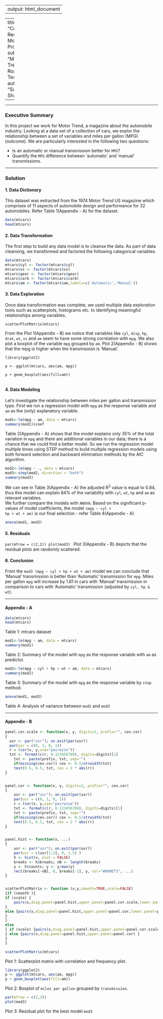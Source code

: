 
---
output: html_document
---
---
title: "Coursera: Regression Models - Project"
subtitle: "Motor Trend Car Road Tests"
author: "Sumant Sharma"

---  

***

### Executive Summary

In this project we work for Motor Trend, a magazine about the automobile industry. Looking at a data set of a collection of cars, we explor the relationship between a set of variables and miles per gallon (MPG) (outcome). We are particularly interested in the following two questions:

* Is an automatic or manual transmission better for <code>MPG</code>?
* Quantify the <code>MPG</code> difference between 'automatic' and 'manual' transmissions.

***
### Solution   
#### 1. Data Dictionary   
This dataset was extracted from the 1974 Motor Trend US magazine which comprises of 11 aspects of automobile design and performance for 32 automobiles. Refer Table 1(Appendix - A) for the dataset.
```r
data(mtcars)
head(mtcars)
```   


#### 2. Data Transformation   
The first step to build any data model is to cleanse the data. As part of data cleansing, we transformed and factored the following categorical variables.   

```r
data(mtcars)
mtcars$cyl <- factor(mtcars$cyl)
mtcars$vs <- factor(mtcars$vs)
mtcars$gear <- factor(mtcars$gear)
mtcars$carb <- factor(mtcars$carb)
mtcars$am <- factor(mtcars$am,labels=c('Automatic','Manual'))
```   

#### 3. Data Exploration   
Once data transformation was complete, we used multiple data exploration tools such as scatterplots, histograms etc. to identifying meaningful relationships among variables.   
   
<code>scatterPlotMatrix(mtcars)</code>   
   
From the Plot 1(Appendix - B) we notice that variables like <code>cyl</code>, <code>disp</code>, <code>hp</code>, <code>drat</code>, <code>wt</code>, <code>vs</code> and <code>am</code> seem to have some strong correlation with <code>mpg</code>. We also plot a boxplot of the variable <code>mpg</code> grouped by <code>am</code>. Plot 2(Appendix - B) shows that the mpg is higher when the transmission is 'Manual'.   
   
<code>library(ggplot2)  
p <- ggplot(mtcars, aes(am, mpg))  
p + geom_boxplot(aes(fill=am))  
</code>

#### 4. Data Modeling   
Let's investigate the relationship between miles per gallon and transmission type. First we run a regression model with <code>mpg</code> as the response variable and <code>am</code> as the (only) explanatory variable.   
```r
mod1<-lm(mpg ~ am, data = mtcars)
summary(mod1)$coef
```   
Table 2(Appendix - A) shows that the model explains only 35% of the total variation in <code>mpg</code> and there are additional variables in our data; there is a chance that we could find a better model. So we run the regression model multiple times using STEP method to build multiple regression models using both forward selection and backward elimination methods by the AIC algorithm.   
```r
mod2<-lm(mpg ~ ., data = mtcars)
mod3<-step(mod2, direction = "both")
summary(mod3)
```   
We can see in Table 3(Appendix - A) the adjusted R^2^ value is equal to 0.84, thus this model can explain 84% of the variability with <code>cyl</code>, <code>wt</code>, <code>hp</code> and <code>am</code> as relevant variables.   
We further compare the models with <code>ANOVA</code>. Based on the significant p-values of model coefficients, the model <code>(mpg ~ cyl + hp + wt + am)</code> is our final selection - refer Table 4(Appendix - A).

```r
anova(mod1, mod3)
```

#### 5. Residuals
<code>par(mfrow = c(2,2))
plot(mod3)
</code> 
Plot 3(Appendix - B) depicts that the residual plots are  randomly scattered.   

#### 6. Conclusion
From the <code>mod3 (mpg ~ cyl + hp + wt + am)</code> model we can conclude that 'Manual' transmission is better than 'Automatic' transmission for <code>mpg</code>. Miles per gallon <code>mpg</code> will increase by 1.81 in cars with 'Manual' transmission in comparison to cars with 'Automatic' transmission (adjusted by <code>cyl, hp & wt</code>).   

***
#### Appendix - A
```r
data(mtcars)
head(mtcars)
```   

Table 1: mtcars dataset

```r
mod1<-lm(mpg ~ am, data = mtcars)
summary(mod1)
```   

Table 2: Summary of the model with <code>mpg</code> as the response variable with <code>am</code> as predictor.

```r
mod2<-lm(mpg ~ cyl + hp + wt + am, data = mtcars)
summary(mod2)
```   

Table 3: Summary of the model with <code>mpg</code> as the response variable by <code>step</code> method.

```r
anova(mod1, mod3)
```

Table 4: Analysis of variance between <code>mod1</code> and <code>mod3</code>   

***

#### Appendix - B

```r
panel.cor.scale <- function(x, y, digits=2, prefix="", cex.cor)
{
  usr <- par("usr"); on.exit(par(usr))
  par(usr = c(0, 1, 0, 1))
  r = (cor(x, y,use="pairwise"))
  txt <- format(c(r, 0.123456789), digits=digits)[1]
	txt <- paste(prefix, txt, sep="")
	if(missing(cex.cor)) cex <- 0.5/strwidth(txt)
	text(0.5, 0.5, txt, cex = 2 * abs(r))
}


panel.cor <- function(x, y, digits=2, prefix="", cex.cor)
{
	usr <- par("usr"); on.exit(par(usr))
	par(usr = c(0, 1, 0, 1))
	r = (cor(x, y,use="pairwise"))
	txt <- format(c(r, 0.123456789), digits=digits)[1]
	txt <- paste(prefix, txt, sep="")
	if(missing(cex.cor)) cex <- 0.5/strwidth(txt)
	text(0.5, 0.5, txt, cex = 2 * abs(r))
}


panel.hist <- function(x, ...)
{
	usr <- par("usr"); on.exit(par(usr))
	par(usr = c(usr[1:2], 0, 1.5) )
	h <- hist(x, plot = FALSE)
	breaks <- h$breaks; nB <- length(breaks)
	y <- h$counts; y <- y/max(y)
	rect(breaks[-nB], 0, breaks[-1], y, col="#009E73", ...)
}


scatterPlotMatrix <- function (x,y,smooth=TRUE,scale=FALSE)
{if (smooth ){
if (scale) {
	pairs(x,diag.panel=panel.hist,upper.panel=panel.cor.scale,lower.panel=panel.smooth)
}
else {pairs(x,diag.panel=panel.hist,upper.panel=panel.cor,lower.panel=panel.smooth)
} 
}
else
{ if (scale) {pairs(x,diag.panel=panel.hist,upper.panel=panel.cor.scale)
} else {pairs(x,diag.panel=panel.hist,upper.panel=panel.cor) }
}
}

scatterPlotMatrix(mtcars)
```   

Plot 1: Scatterplot matrix with correlation and frequency plot.

```r
library(ggplot2)
p <- ggplot(mtcars, aes(am, mpg))
p + geom_boxplot(aes(fill=am))
```

Plot 2: Boxplot of <code>miles per gallon</code> grouped by <code>transmission</code>.

```r
par(mfrow = c(2,2))
plot(mod3)
```

Plot 3: Residual plot for the best model <code>mod3</code>